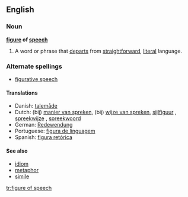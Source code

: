 ==English==

===Noun===
'''[[figure]] of [[speech]]'''

# A word or phrase that [[departs]] from [[straightforward]], [[literal]] language.

===Alternate spellings===
*[[figurative speech]]

====Translations====
{{top}}
*Danish: [[talemåde]] {{c}}
*Dutch: (bij) [[manier van spreken]], (bij) [[wijze van spreken]], [[sijlfiguur]]  {{m}}, [[spreekwijze]] {{f}}, [[spreekwoord]] {{n}}
*German: [[Redewendung]] {{f}}
*Portuguese: [[figura de linguagem]]
*Spanish: [[figura retórica]] {{f}}

====See also====
*[[idiom]]
*[[metaphor]]
*[[simile]]

[[tr:figure of speech]]